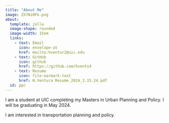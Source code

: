 ```yaml
---
title: "About Me"
image: ZX7Ni0Fk.png
about:
  template: jolla
  image-shape: rounded
  image-width: 15em
  links: 
    - text: Email
      icon: envelope-at
      href: mailto:hventur2@uic.edu
    - text: GitHub
      icon: github
      href: https://github.com/hvents4
    - text: Resume
      icon: file-earmark-text
      href: H.Ventura Resume_2024_2.15.24.pdf
  id: ppc
---
```

:::{ppc}
I am a student at UIC completing my Masters in Urban Planning and Policy. I will be graduating in May 2024.

I am interested in transportation planning and policy.

:::
